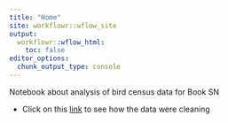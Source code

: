 ```yaml
---
title: "Home"
site: workflowr::wflow_site
output:
  workflowr::wflow_html:
    toc: false
editor_options:
  chunk_output_type: console
---
```


Notebook about analysis of bird census data for Book SN  

- Click on this [link](prepare-data.html) to see how the data were cleaning 
